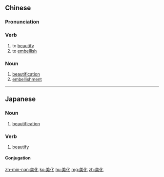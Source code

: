 ==Chinese==
{{zh-forms}}

===Pronunciation===
{{zh-pron
|m=měihuà
|mn=bí-hòa
|cat=v,n
}}

===Verb===
{{zh-verb}}

# to [[beautify]]
# to [[embellish]]

===Noun===
{{zh-noun}}

# [[beautification]]
# [[embellishment]]

----

==Japanese==
{{ja-kanjitab|び|か|yomi=o}}

===Noun===
{{ja-noun|びか}}

# [[beautification]]

===Verb===
{{ja-verb-suru|びか}}

# [[beautify]]

====Conjugation====
{{ja-suru|びか}}

[[zh-min-nan:美化]]
[[ko:美化]]
[[hu:美化]]
[[mg:美化]]
[[zh:美化]]